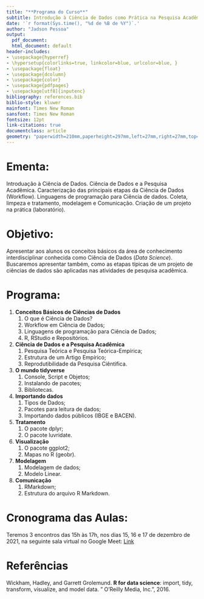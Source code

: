 ```yaml
---
title: "**Programa do Curso**"
subtitle: Introdução à Ciência de Dados como Prática na Pesquisa Acadêmica
date: '`r format(Sys.time(), "%d de %B de %Y")`.'
author: "Jadson Pessoa"
output:
  pdf_document: 
  html_document: default
header-includes:
- \usepackage{hyperref}
- \hypersetup{colorlinks=true, linkcolor=blue, urlcolor=blue, }
- \usepackage{float}
- \usepackage{dcolumn}
- \usepackage{color}
- \usepackage{pdfpages}
- \usepackage[utf8]{inputenc}
bibliography: references.bib
biblio-style: kluwer
mainfont: Times New Roman
sansfont: Times New Roman
fontsize: 12pt
link-citations: true
documentclass: article
geometry: "paperwidth=210mm,paperheight=297mm,left=27mm,right=27mm,top=27mm,bottom=27mm"
---
```


# Ementa:
Introduação à Ciência de Dados. Ciência de Dados e a Pesquisa Acadêmica. Caracterização das principais etapas da Ciência de Dados (Workflow). Linguagens de programação para Ciência de dados. Coleta, limpeza e tratamento, modelagem e Comunicação. Criação de um projeto na prática (laboratório).

# Objetivo:
Apresentar aos alunos os conceitos básicos da área de conhecimento interdisciplinar conhecida como Ciência de Dados (_Data Science_). Buscaremos apresentar também, como as etapas típicas de um projeto de ciências de dados são aplicadas nas atividades de pesquisa acadêmica. 

# Programa:

1. **Conceitos Básicos de Ciências de Dados**
    1. O que é Ciência de Dados?
    2. Workflow em Ciência de Dados;
    3. Linguagens de programação para Ciência de Dados;
    4. R, RStudio e Repositórios.

2. **Ciência de Dados e a Pesquisa Acadêmica**
    1. Pesquisa Teórica e Pesquisa Teórica-Empírica;
    2. Estrutura de um Artigo Empírico;
    3. Reprodutibilidade da Pesquisa Ciêntifica.
    
3. **O mundo tidyverse**
    1. Console, Script e Objetos;
    2. Instalando de pacotes;
    2. Bibliotecas.

4. **Importando dados**
    1. Tipos de Dados;
    2. Pacotes para leitura de dados;
    3. Importando dados públicos (IBGE e BACEN).

5. **Tratamento**
    1. O pacote dplyr;
    2. O pacote luvridate.

6. **Visualização**
    1. O pacote ggplot2;
    2. Mapas no R (geobr).

7. **Modelagem**
    1. Modelagem de dados;
    2. Modelo Linear.

8. **Comunicação**
    1. RMarkdown;
    2. Estrutura do arquivo R Markdown.

# Cronograma das Aulas:

Teremos 3 encontros das 15h às 17h, nos dias 15, 16 e 17 de dezembro de 2021, na seguinte sala virtual no Google Meet: [Link](https://meet.google.com/msd-zddv-isd)


[comment]: <> (
| Dias                 | Conteúdo             |  
|:--------------------:|:--------------------:|
| 15/12/2021           |                      |
| 16/12/2021           |                      |
| 17/12/2021           |                      | )




# Referências

Wickham, Hadley, and Garrett Grolemund. **R for data science**: import, tidy, transform, visualize, and model data. " O'Reilly Media, Inc.", 2016.


